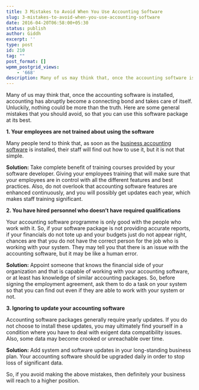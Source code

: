 ```yaml
---
title: 3 Mistakes to Avoid When You Use Accounting Software
slug: 3-mistakes-to-avoid-when-you-use-accounting-software
date: 2016-04-20T06:58:00+05:30
status: publish
author: Giddh
excerpt: ''
type: post
id: 210
tag: ""
post_format: []
wpmm_postgrid_views:
    - '668'
description: Many of us may think that, once the accounting software is installed,accounting has abruptly become a connecting bond and takes care of itself.Unluckily, nothing could be more than the truth. Here are some general mistakes that you should avoid, so that you can use this software package at its best.
---
```

Many of us may think that, once the accounting software is installed, accounting has abruptly become a connecting bond and takes care of itself. Unluckily, nothing could be more than the truth. Here are some general mistakes that you should avoid, so that you can use this software package at its best.

**1. Your employees are not trained about using the software**

Many people tend to think that, as soon as the [business accounting software](https://giddh.com/) is installed, their staff will find out how to use it, but it is not that simple.

**Solution:** Take complete benefit of training courses provided by your software developer. Giving your employees training that will make sure that your employees are in control with all the different features and best practices. Also, do not overlook that accounting software features are enhanced continuously, and you will possibly get updates each year, which makes staff training significant.

**2. You have hired personnel who doesn’t have required qualifications**

Your accounting software programme is only good with the people who work with it. So, if your software package is not providing accurate reports, if your financials do not tote up and your budgets just do not appear right, chances are that you do not have the correct person for the job who is working with your system. They may tell you that there is an issue with the accounting software, but it may be like a human error.

**Solution:** Appoint someone that knows the financial side of your organization and that is capable of working with your accounting software, or at least has knowledge of similar accounting packages. So, before signing the employment agreement, ask them to do a task on your system so that you can find out even if they are able to work with your system or not.

**3. Ignoring to update your accounting software**

Accounting software packages generally require yearly updates. If you do not choose to install these updates, you may ultimately find yourself in a condition where you have to deal with exigent data compatibility issues. Also, some data may become crooked or unreachable over time.

**Solution:** Add system and software updates in your long-standing business plan. Your accounting software should be upgraded daily in order to stop loss of significant data.

So, if you avoid making the above mistakes, then definitely your business will reach to a higher position.